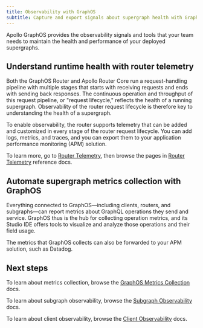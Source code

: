 ```yaml
---
title: Observability with GraphOS
subtitle: Capture and export signals about supergraph health with GraphOS and router telemetry
---
```


Apollo GraphOS provides the observability signals and tools that your team needs to maintain the health and performance of your deployed supergraphs.

## Understand runtime health with router telemetry 

Both the GraphOS Router and Apollo Router Core run a request-handling pipeline with multiple stages that starts with receiving requests and ends with sending back responses. The continuous operation and throughput of this request pipeline, or "request lifecycle," reflects the health of a running supergraph. Observability of the router request lifecycle is therefore key to understanding the health of a supergraph.

<Wistia WistiaId="009wt60p7a" />

To enable observability, the router supports telemetry that can be added and customized in every stage of the router request lifecycle. You can add logs, metrics, and traces, and you can export them to your application performance monitoring (APM) solution.

To learn more, go to [Router Telemetry](/graphos/routing/observability/telemetry), then browse the pages in [Router Telemetry](/graphos/reference/router/telemetry/log-exporters/overview) reference docs.

## Automate supergraph metrics collection with GraphOS

Everything connected to GraphOS—including clients, routers, and subgraphs—can report metrics about GraphQL operations they send and service. GraphOS thus is the hub for collecting operation metrics, and its Studio IDE offers tools to visualize and analyze those operations and their field usage. 

The metrics that GraphOS collects can also be forwarded to your APM solution, such as Datadog.


## Next steps 

To learn about metrics collection, browse the [GraphOS Metrics Collection](/graphos/platform/insights/sending-operation-metrics) docs.

To learn about subgraph observability, browse the [Subgraph Observability](/graphos/routing/observability/subgraph-error-inclusion) docs.

To learn about client observability, browse the [Client Observability](/graphos/routing/observability/client-id-enforcement/) docs.

